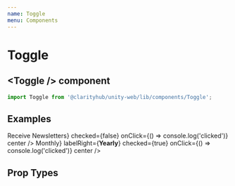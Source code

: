 ```yaml
---
name: Toggle
menu: Components
---
```



# Toggle

## \<Toggle /\> component

```js
import Toggle from '@clarityhub/unity-web/lib/components/Toggle';
```

## Examples

<Playground>
   <Toggle
        labelLeft={<b>Receive Newsletters</b>}
        checked={false}
        onClick={() => console.log('clicked')}
        center
    />
   <Toggle
        labelLeft={<b>Monthly</b>}
        labelRight={<b>Yearly</b>}
        checked={true}
        onClick={() => console.log('clicked')}
        center
    />
</Playground>


## Prop Types

<PropsTable of={Toggle} />